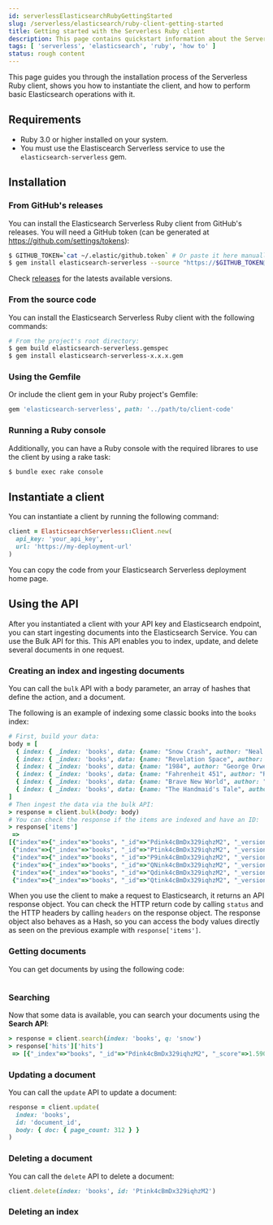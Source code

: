 ```yaml
---
id: serverlessElasticsearchRubyGettingStarted
slug: /serverless/elasticsearch/ruby-client-getting-started
title: Getting started with the Serverless Ruby client
description: This page contains quickstart information about the Serverless Ruby client.
tags: [ 'serverless', 'elasticsearch', 'ruby', 'how to' ]
status: rough content
---
```



<RoughContent />

This page guides you through the installation process of the Serverless Ruby 
client, shows you how to instantiate the client, and how to perform basic 
Elasticsearch operations with it.


## Requirements

* Ruby 3.0 or higher installed on your system.
* You must use the Elastiscearch Serverless service to use the 
`elasticsearch-serverless` gem.


## Installation

### From GitHub's releases

You can install the Elasticsearch Serverless Ruby client from GitHub's 
releases. You will need a GitHub token (can be generated at 
https://github.com/settings/tokens):

```bash
$ GITHUB_TOKEN=`cat ~/.elastic/github.token` # Or paste it here manually
$ gem install elasticsearch-serverless --source "https://$GITHUB_TOKEN@github.com/elastic/elasticsearch-serverless-ruby/releases/download/v0.0.7.20231031.pre/elasticsearch-serverless-0.0.7.20231031.pre.gem"
```

Check [releases](https://github.com/elastic/elasticsearch-serverless-ruby/releases)
for the latests available versions.


### From the source code

You can install the Elasticsearch Serverless Ruby client with the following 
commands:

```bash
# From the project's root directory:
$ gem build elasticsearch-serverless.gemspec
$ gem install elasticsearch-serverless-x.x.x.gem
```


### Using the Gemfile

Or include the client gem in your Ruby project's Gemfile:

```ruby
gem 'elasticsearch-serverless', path: '../path/to/client-code'
```


### Running a Ruby console

Additionally, you can have a Ruby console with the required librares to use the 
client by using a rake task:

```bash
$ bundle exec rake console
```

<DocImage url="images/rake-console.gif" alt="Rake console"/>


## Instantiate a client

You can instantiate a client by running the following command:

```ruby
client = ElasticsearchServerless::Client.new(
  api_key: 'your_api_key',
  url: 'https://my-deployment-url'
)
```

You can copy the code from your Elasticsearch Serverless deployment home page.

<DocImage url="images/serverless-api-key.gif" alt="Create and copy Apy Key"/>


## Using the API

After you instantiated a client with your API key and Elasticsearch endpoint, 
you can start ingesting documents into the Elasticsearch Service. You can use 
the Bulk API for this. This API enables you to index, update, and delete several 
documents in one request.


### Creating an index and ingesting documents

You can call the `bulk` API with a body parameter, an array of hashes that 
define the action, and a document. 

The following is an example of indexing some classic books into the `books` 
index:

```ruby
# First, build your data:
body = [
  { index: { _index: 'books', data: {name: "Snow Crash", author: "Neal Stephenson", release_date: "1992-06-01", page_count: 470} } },
  { index: { _index: 'books', data: {name: "Revelation Space", author: "Alastair Reynolds", release_date: "2000-03-15", page_count: 585} } },
  { index: { _index: 'books', data: {name: "1984", author: "George Orwell", release_date: "1949-06-08", page_count: 328} } },
  { index: { _index: 'books', data: {name: "Fahrenheit 451", author: "Ray Bradbury", release_date: "1953-10-15", page_count: 227} } },
  { index: { _index: 'books', data: {name: "Brave New World", author: "Aldous Huxley", release_date: "1932-06-01", page_count: 268} } },
  { index: { _index: 'books', data: {name: "The Handmaid's Tale", author: "Margaret Atwood", release_date: "1985-06-01", page_count: 311} } }
]
# Then ingest the data via the bulk API:
> response = client.bulk(body: body)
# You can check the response if the items are indexed and have an ID:
> response['items']
 =>
[{"index"=>{"_index"=>"books", "_id"=>"Pdink4cBmDx329iqhzM2", "_version"=>1, "result"=>"created", "_shards"=>{"total"=>2, "successful"=>1, "failed"=>0}, "_seq_no"=>0, "_primary_term"=>1, "status"=>201}},
 {"index"=>{"_index"=>"books", "_id"=>"Ptink4cBmDx329iqhzM2", "_version"=>1, "result"=>"created", "_shards"=>{"total"=>2, "successful"=>1, "failed"=>0}, "_seq_no"=>1, "_primary_term"=>1, "status"=>201}},
 {"index"=>{"_index"=>"books", "_id"=>"P9ink4cBmDx329iqhzM2", "_version"=>1, "result"=>"created", "_shards"=>{"total"=>2, "successful"=>1, "failed"=>0}, "_seq_no"=>2, "_primary_term"=>1, "status"=>201}},
 {"index"=>{"_index"=>"books", "_id"=>"QNink4cBmDx329iqhzM2", "_version"=>1, "result"=>"created", "_shards"=>{"total"=>2, "successful"=>1, "failed"=>0}, "_seq_no"=>3, "_primary_term"=>1, "status"=>201}},
 {"index"=>{"_index"=>"books", "_id"=>"Qdink4cBmDx329iqhzM2", "_version"=>1, "result"=>"created", "_shards"=>{"total"=>2, "successful"=>1, "failed"=>0}, "_seq_no"=>4, "_primary_term"=>1, "status"=>201}},
 {"index"=>{"_index"=>"books", "_id"=>"Qtink4cBmDx329iqhzM2", "_version"=>1, "result"=>"created", "_shards"=>{"total"=>2, "successful"=>1, "failed"=>0}, "_seq_no"=>5, "_primary_term"=>1, "status"=>201}}]
```

When you use the client to make a request to Elasticsearch, it returns an API 
response object. You can check the HTTP return code by calling `status` and the 
HTTP headers by calling `headers` on the response object. The response object 
also behaves as a Hash, so you can access the body values directly as seen on 
the previous example with `response['items']`.


### Getting documents

You can get documents by using the following code:

```ruby

```


### Searching

Now that some data is available, you can search your documents using the 
**Search API**:

```ruby
> response = client.search(index: 'books', q: 'snow')
> response['hits']['hits']
 => [{"_index"=>"books", "_id"=>"Pdink4cBmDx329iqhzM2", "_score"=>1.5904956, "_source"=>{"name"=>"Snow Crash", "author"=>"Neal Stephenson", "release_date"=>"1992-06-01", "page_count"=>470}}]
```

### Updating a document

You can call the `update` API to update a document:

```ruby
response = client.update(
  index: 'books', 
  id: 'document_id', 
  body: { doc: { page_count: 312 } }
)
```

### Deleting a document

You can call the `delete` API to delete a document:

```ruby
client.delete(index: 'books', id: 'Ptink4cBmDx329iqhzM2')
```


### Deleting an index


```ruby

```